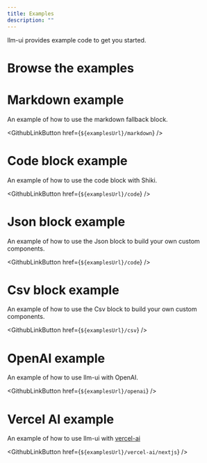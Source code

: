 ```yaml
---
title: Examples
description: ""
---
```



llm-ui provides example code to get you started.

# Browse the examples

<GithubLinkButton href={examplesUrl} />

# Markdown example

An example of how to use the markdown fallback block.

<GithubLinkButton href={`${examplesUrl}/markdown`} />

# Code block example

An example of how to use the code block with Shiki.

<GithubLinkButton href={`${examplesUrl}/code`} />

# Json block example

An example of how to use the Json block to build your own custom components.

<GithubLinkButton href={`${examplesUrl}/code`} />

# Csv block example

An example of how to use the Csv block to build your own custom components.

<GithubLinkButton href={`${examplesUrl}/csv`} />

# OpenAI example

An example of how to use llm-ui with OpenAI.

<GithubLinkButton href={`${examplesUrl}/openai`} />

# Vercel AI example

An example of how to use llm-ui with [vercel-ai](https://vercel.com/ai)

<GithubLinkButton href={`${examplesUrl}/vercel-ai/nextjs`} />
